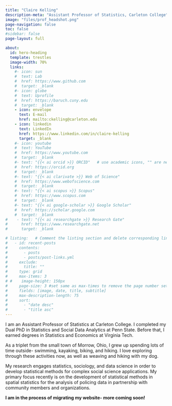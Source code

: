 ```yaml
---
title: "Claire Kelling"
description-meta: "Assistant Professor of Statistics, Carleton College"
image: "files/prof_headshot.png"
page-navigation: false
toc: false
#sidebar: false
page-layout: full

about:
  id: hero-heading
  template: trestles
  image-width: 70%
  links:
    #- icon: sun
    #  text: Lab
    #  href: https://www.github.com
    #  target: _blank
    #- icon: globe
    #  text: Uprofile
    #  href: https://baruch.cuny.edu
    #  target: _blank
    - icon: envelope
      text: E-mail
      href: mailto:ckelling@carleton.edu  
    - icon: linkedin
      text: LinkedIn
      href: https://www.linkedin.com/in/claire-kelling
      target: _blank
    #- icon: youtube
    #  text: YouTube
    #  href: https://www.youtube.com     
    #  target: _blank 
    #- text: "{{< ai orcid >}} ORCID"   # use academic icons, "" are needed, you also need to install the fontawesome extension
    #  href: https://orcid.org
    #  target: _blank
    #- text: "{{< ai clarivate >}} Web of Science"
    #  href: https://www.webofscience.com  
    #  target: _blank
    #- text: "{{< ai scopus >}} Scopus"
    #  href: https://www.scopus.com
    #  target: _blank
    #- text: "{{< ai google-scholar >}} Google Scholar"
    #  href: https://scholar.google.com
    #  target: _blank
#    - text: "{{< ai researchgate >}} Research Gate"
#      href: https://www.researchgate.net
#      target: _blank

# listing:   # Comment the listing section and delete corresponding lines in the index.qmd file to remove the recent posts
#   - id: recent-posts
#     contents: 
#       - posts
#       - posts/post-links.yml
#     exclude:
#       title: ""
#     type: grid
#     max-items: 3
# #    image-height: 150px
#     page-size: 3 #set same as max-times to remove the page number setting
#     fields: [image, date, title, subtitle]
#     max-description-length: 75
#     sort: 
#       - "date desc"
#       - "title asc"
---
```


::: {#hero-heading}
I am an Assistant Professor of Statistics at Carleton College. I completed my Dual PhD in Statistics and Social Data Analytics at Penn State. Before that, I earned degrees in Statistics and Economics at Virginia Tech.

As a triplet from the small town of Morrow, Ohio, I grew up spending lots of time outside- swimming, kayaking, biking, and hiking. I love exploring through these activities now, as well as weaving and hiking with my dog.

My research engages statistics, sociology, and data science in order to develop statistical methods for complex social science applications. My primary focus recently is on the development of statistical methods in spatial statistics for the analysis of policing data in partnership with community members and organizations.

**I am in the process of migrating my website- more coming soon!**
:::
